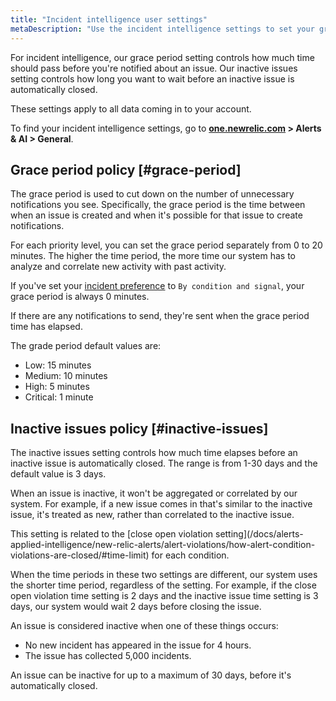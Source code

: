 ```yaml
---
title: "Incident intelligence user settings"
metaDescription: "Use the incident intelligence settings to set your grace period and inactive issue time policies."
---
```


For incident intelligence, our grace period setting controls how much time should pass before you're notified about an issue. Our inactive issues setting controls how long you want to wait before an inactive issue is automatically closed.

These settings apply to all data coming in to your account.

To find your incident intelligence settings, go to **[one.newrelic.com](https://one.newrelic.com) > Alerts & AI > General**.

## Grace period policy [#grace-period]

The grace period is used to cut down on the number of unnecessary notifications you see. Specifically, the grace period is the time between when an issue is created and when it's possible for that issue to create notifications. 

 For each priority level, you can set the grace period separately from 0 to 20 minutes. The higher the time period, the more time our system has to analyze and correlate new activity with past activity.

If you've set your [incident preference](/docs/alerts-applied-intelligence/new-relic-alerts/alert-policies/specify-when-alerts-create-incidents/#preference-options) to `By condition and signal`, your grace period is always 0 minutes.

If there are any notifications to send, they're sent when the grace period time has elapsed.

The grade period default values are:

* Low: 15 minutes
* Medium: 10 minutes
* High: 5 minutes
* Critical: 1 minute

## Inactive issues policy [#inactive-issues]

The inactive issues setting controls how much time elapses before an inactive issue is automatically closed. The range is from 1-30 days and the default value is 3 days.

When an issue is inactive, it won't be aggregated or correlated by our system. For example, if a new issue comes in that's similar to the inactive issue, it's treated as new, rather than correlated to the inactive issue.

<Callout variant="tip">
This setting is related to the [close open violation setting](/docs/alerts-applied-intelligence/new-relic-alerts/alert-violations/how-alert-condition-violations-are-closed/#time-limit) for each condition.

When the time periods in these two settings are different, our system uses the shorter time period, regardless of the setting. For example, if the close open violation time setting is 2 days and the inactive issue time setting is 3 days, our system would wait 2 days before closing the issue.
</Callout>

An issue is considered inactive when one of these things occurs:

* No new incident has appeared in the issue for 4 hours.
* The issue has collected 5,000 incidents.

An issue can be inactive for up to a maximum of 30 days, before it's automatically closed.